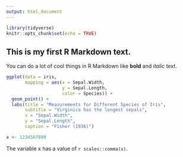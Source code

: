 ```yaml
---
output: html_document
---
```


```r
library(tidyverse)
knitr::opts_chunk$set(echo = TRUE)
```
## This is my first R Markdown text.
You can do a lot of cool things in R Markdown like **bold** and *italic* text.
```r
ggplot(data = iris,
       mapping = aes(x = Sepal.Width,
                     y = Sepal.Length,
                     color = Species)) +
  geom_point() +
  labs(title = "Measurements for Different Species of Iris",
       subtitle = "Virginica has the longest sepals", 
       x = "Sepal.Width",
       y = "Sepal.Length",
       caption = "Fisher (1936)")
```
```r
x <- 1234567890
```
The variable x has a value of `r scales::comma(x)`.
